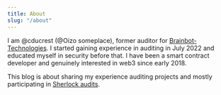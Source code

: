 ```yaml
---
title: About
slug: "/about"
---
```


I am @cducrest (@Oizo someplace), former auditor for [Brainbot-Technologies](https://brainbot.com/smart-contract-audits/).
I started gaining experience in auditing in July 2022 and educated myself in security before that.
I have been a smart contract developer and genuinely interested in web3 since early 2018.

This blog is about sharing my experience auditing projects and mostly participating in [Sherlock audits](https://app.sherlock.xyz/audits/contests).
